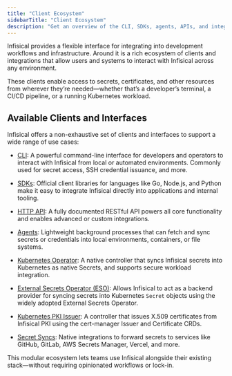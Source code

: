 ```yaml
---
title: "Client Ecosystem"
sidebarTitle: "Client Ecosystem"
description: "Get an overview of the CLI, SDKs, agents, APIs, and integrations that interact with Infisical."
---
```


Infisical provides a flexible interface for integrating into development workflows and infrastructure. Around it is a rich ecosystem of clients and integrations that allow users and systems to interact with Infisical across any environment.

These clients enable access to secrets, certificates, and other resources from wherever they’re needed—whether that’s a developer’s terminal, a CI/CD pipeline, or a running Kubernetes workload.

## Available Clients and Interfaces

Infisical offers a non-exhaustive set of clients and interfaces to support a wide range of use cases:

- [CLI](/cli/overview): A powerful command-line interface for developers and operators to interact with Infisical from local or automated environments. Commonly used for secret access, SSH credential issuance, and more.

- [SDKs](/sdks/overview): Official client libraries for languages like Go, Node.js, and Python make it easy to integrate Infisical directly into applications and internal tooling.

- [HTTP API](/api-reference/overview/introduction): A fully documented RESTful API powers all core functionality and enables advanced or custom integrations.

- [Agents](/integrations/platforms/infisical-agent): Lightweight background processes that can fetch and sync secrets or credentials into local environments, containers, or file systems.

- [Kubernetes Operator](/integrations/platforms/kubernetes/overview): A native controller that syncs Infisical secrets into Kubernetes as native Secrets, and supports secure workload integration.

- [External Secrets Operator (ESO)](https://external-secrets.io/latest/provider/infisical): Allows Infisical to act as a backend provider for syncing secrets into Kubernetes `Secret` objects using the widely adopted External Secrets Operator.

- [Kubernetes PKI Issuer](/documentation/platform/pki/pki-issuer): A controller that issues X.509 certificates from Infisical PKI using the cert-manager Issuer and Certificate CRDs.

- [Secret Syncs](/integrations/secret-syncs/overview): Native integrations to forward secrets to services like GitHub, GitLab, AWS Secrets Manager, Vercel, and more.

This modular ecosystem lets teams use Infisical alongside their existing stack—without requiring opinionated workflows or lock-in.
